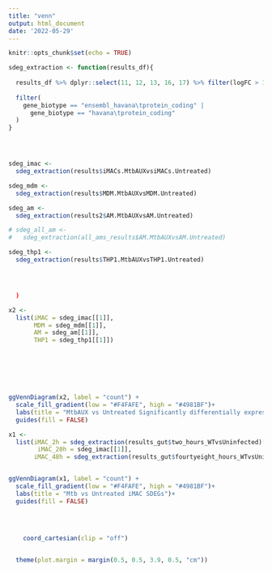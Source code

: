 ---
title: "venn"
output: html_document
date: '2022-05-29'
---

```{r setup, include=FALSE}
knitr::opts_chunk$set(echo = TRUE)
```

```{r}
sdeg_extraction <- function(results_df){
  
  results_df %>% dplyr::select(11, 12, 13, 16, 17) %>% filter(logFC > 1 |
                                                                            logFC < -1) %>% filter(P.Value < 0.05) %>%
  filter(
    gene_biotype == "ensembl_havana\tprotein_coding" |
      gene_biotype == "havana\tprotein_coding"
  )
}




sdeg_imac <-
  sdeg_extraction(results$iMACs.MtbAUXvsiMACs.Untreated)

sdeg_mdm <-
  sdeg_extraction(results$MDM.MtbAUXvsMDM.Untreated)

sdeg_am <-
  sdeg_extraction(results2$AM.MtbAUXvsAM.Untreated)

# sdeg_all_am <-
#   sdeg_extraction(all_ams_results$AM.MtbAUXvsAM.Untreated)

sdeg_thp1 <-
  sdeg_extraction(results$THP1.MtbAUXvsTHP1.Untreated)




  )

x2 <-
  list(iMAC = sdeg_imac[[1]],
       MDM = sdeg_mdm[[1]],
       AM = sdeg_am[[1]],
       THP1 = sdeg_thp1[[1]])







ggVennDiagram(x2, label = "count") +
  scale_fill_gradient(low = "#F4FAFE", high = "#4981BF")+
  labs(title = "MtbAUX vs Untreated Significantly differentially expressed genes")+
  guides(fill = FALSE)

```


```{r}
x1 <-
  list(iMAC_2h = sdeg_extraction(results_gut$two_hours_WTvsUninfected)[[1]],
        iMAC_20h = sdeg_imac[[1]],
       iMAC_48h = sdeg_extraction(results_gut$fourtyeight_hours_WTvsUninfected)[[1]])


ggVennDiagram(x1, label = "count") +
  scale_fill_gradient(low = "#F4FAFE", high = "#4981BF")+
  labs(title = "Mtb vs Untreated iMAC SDEGs")+
  guides(fill = FALSE)

  
  
  
    coord_cartesian(clip = "off")


  theme(plot.margin = margin(0.5, 0.5, 3.9, 0.5, "cm"))
```



